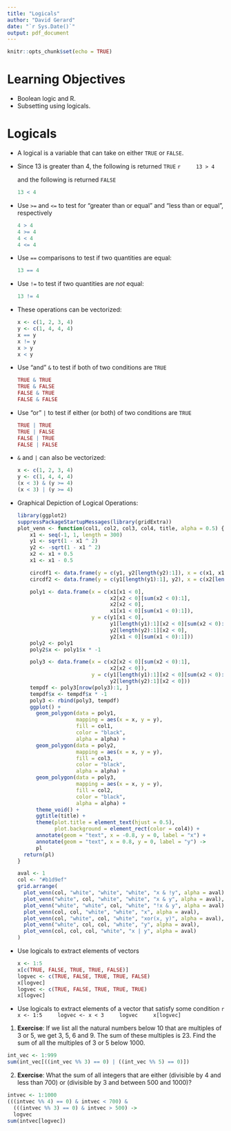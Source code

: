 ---
title: "Logicals"
author: "David Gerard"
date: "`r Sys.Date()`"
output: pdf_document
---

```{r setup, include=FALSE}
knitr::opts_chunk$set(echo = TRUE)
```

# Learning Objectives

- Boolean logic and R.
- Subsetting using logicals.

# Logicals

- A logical is a variable that can take on either `TRUE` or `FALSE`.

- Since 13 is greater than 4, the following is returned `TRUE`
    ```{r}
    13 > 4
    ```
    
    and the following is returned `FALSE`
    
    ```{r}
    13 < 4
    ```
    
- Use `>=` and `<=` to test for "greater than or equal" and "less than or equal", respectively

    ```{r}
    4 > 4
    4 >= 4
    4 < 4
    4 <= 4
    ```

- Use `==` comparisons to test if two quantities are equal:

    ```{r}
    13 == 4
    ```

- Use `!=` to test if two quantities are *not* equal:

    ```{r}
    13 != 4
    ```
    
- These operations can be vectorized:

    ```{r}
    x <- c(1, 2, 3, 4)
    y <- c(1, 4, 4, 4)
    x == y
    x != y
    x > y
    x < y
    ```
    
- Use "and" `&` to test if both of two conditions are `TRUE`

    ```{r}
    TRUE & TRUE
    TRUE & FALSE
    FALSE & TRUE
    FALSE & FALSE
    ```


- Use "or" `|` to test if either (or both) of two conditions are `TRUE`

    ```{r}
    TRUE | TRUE
    TRUE | FALSE
    FALSE | TRUE
    FALSE | FALSE
    ```
    
- `&` and `|` can also be vectorized:

    ```{r}
    x <- c(1, 2, 3, 4)
    y <- c(1, 4, 4, 4)
    (x < 3) & (y >= 4)
    (x < 3) | (y >= 4)
    ```
    
\newpage

- Graphical Depiction of Logical Operations:

    ```{r, echo = FALSE, fig.height=4.5, fig.width=6}
    library(ggplot2)
    suppressPackageStartupMessages(library(gridExtra))
    plot_venn <- function(col1, col2, col3, col4, title, alpha = 0.5) {
        x1 <- seq(-1, 1, length = 300)
        y1 <- sqrt(1 - x1 ^ 2)
        y2 <- -sqrt(1 - x1 ^ 2)
        x2 <- x1 + 0.5
        x1 <- x1 - 0.5
        
        circdf1 <- data.frame(y = c(y1, y2[length(y2):1]), x = c(x1, x1[length(x1):1]))
        circdf2 <- data.frame(y = c(y1[length(y1):1], y2), x = c(x2[length(x2):1], x2))
        
        poly1 <- data.frame(x = c(x1[x1 < 0],
                                  x2[x2 < 0][sum(x2 < 0):1], 
                                  x2[x2 < 0], 
                                  x1[x1 < 0][sum(x1 < 0):1]),
                            y = c(y1[x1 < 0], 
                                  y1[length(y1):1][x2 < 0][sum(x2 < 0):1],
                                  y2[length(y2):1][x2 < 0],
                                  y2[x1 < 0][sum(x1 < 0):1]))
        poly2 <- poly1
        poly2$x <- poly1$x * -1
        
        poly3 <- data.frame(x = c(x2[x2 < 0][sum(x2 < 0):1], 
                                  x2[x2 < 0]),
                            y = c(y1[length(y1):1][x2 < 0][sum(x2 < 0):1],
                                  y2[length(y2):1][x2 < 0]))
        tempdf <- poly3[nrow(poly3):1, ]
        tempdf$x <- tempdf$x * -1
        poly3 <- rbind(poly3, tempdf)
        ggplot() +
          geom_polygon(data = poly1, 
                       mapping = aes(x = x, y = y),
                       fill = col1,
                       color = "black",
                       alpha = alpha) +
          geom_polygon(data = poly2, 
                       mapping = aes(x = x, y = y),
                       fill = col3,
                       color = "black",
                       alpha = alpha) +
          geom_polygon(data = poly3, 
                       mapping = aes(x = x, y = y),
                       fill = col2,
                       color = "black", 
                       alpha = alpha) +
          theme_void() +
          ggtitle(title) +
          theme(plot.title = element_text(hjust = 0.5), 
                plot.background = element_rect(color = col4)) +
          annotate(geom = "text", x = -0.8, y = 0, label = "x") +
          annotate(geom = "text", x = 0.8, y = 0, label = "y") ->
          pl
      return(pl)
    }
    
    aval <- 1
    col <- "#b1d9ef"
    grid.arrange(
      plot_venn(col, "white", "white", "white", "x & !y", alpha = aval),
      plot_venn("white", col, "white", "white", "x & y", alpha = aval),
      plot_venn("white", "white", col, "white", "!x & y", alpha = aval),
      plot_venn(col, col, "white", "white", "x", alpha = aval),
      plot_venn(col, "white", col, "white", "xor(x, y)", alpha = aval),
      plot_venn("white", col, col, "white", "y", alpha = aval),
      plot_venn(col, col, col, "white", "x | y", alpha = aval)
    )
    ```
    
- Use logicals to extract elements of vectors

    ```{r}
    x <- 1:5
    x[c(TRUE, FALSE, TRUE, TRUE, FALSE)]
    logvec <- c(TRUE, FALSE, TRUE, TRUE, FALSE)
    x[logvec]
    logvec <- c(TRUE, FALSE, TRUE, TRUE, TRUE)
    x[logvec]
    ```


- Use logicals to extract elements of a vector that satisfy some condition
    ```{r}
    x <- 1:5
    logvec <- x < 3
    logvec
    x[logvec]
    ```
    
1. **Exercise**: If we list all the natural numbers below 10 that are multiples of 3 or 5, we get 3, 5, 6 and 9. The sum of these multiples is 23. Find the sum of all the multiples of 3 or 5 below 1000.

```{r, echo = FALSE, eval = FALSE}
int_vec <- 1:999
sum(int_vec[((int_vec %% 3) == 0) | ((int_vec %% 5) == 0)])
```

2. **Exercise**: What the sum of all integers that are either (divisible by 4 and less than 700) or (divisible by 3 and between 500 and 1000)?

```{r, echo = FALSE, eval = FALSE}
intvec <- 1:1000
(((intvec %% 4) == 0) & intvec < 700) &
  (((intvec %% 3) == 0) & intvec > 500) ->
  logvec
sum(intvec[logvec])
```



    

